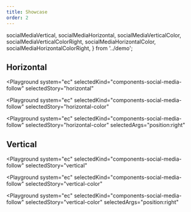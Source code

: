 ```yaml
---
title: Showcase
order: 2
---
```


  socialMediaVertical,
  socialMediaHorizontal,
  socialMediaVerticalColor,
  socialMediaVerticalColorRight,
  socialMediaHorizontalColor,
  socialMediaHorizontalColorRight,
} from '../demo';

## Horizontal

<Playground
  system="ec"
  selectedKind="components-social-media-follow"
  selectedStory="horizontal"
>
  <Html markup={socialMediaHorizontal} />
</Playground>

<Playground
  system="ec"
  selectedKind="components-social-media-follow"
  selectedStory="horizontal-color"
>
  <Html markup={socialMediaHorizontalColor} />
</Playground>

<Playground
  system="ec"
  selectedKind="components-social-media-follow"
  selectedStory="horizontal-color"
  selectedArgs="position:right"
>
  <Html markup={socialMediaHorizontalColorRight} />
</Playground>

## Vertical

<Playground
  system="ec"
  selectedKind="components-social-media-follow"
  selectedStory="vertical"
>
  <Html markup={socialMediaVertical} />
</Playground>

<Playground
  system="ec"
  selectedKind="components-social-media-follow"
  selectedStory="vertical-color"
>
  <Html markup={socialMediaVerticalColor} />
</Playground>

<Playground
  system="ec"
  selectedKind="components-social-media-follow"
  selectedStory="vertical-color"
  selectedArgs="position:right"
>
  <Html markup={socialMediaVerticalColorRight} />
</Playground>
